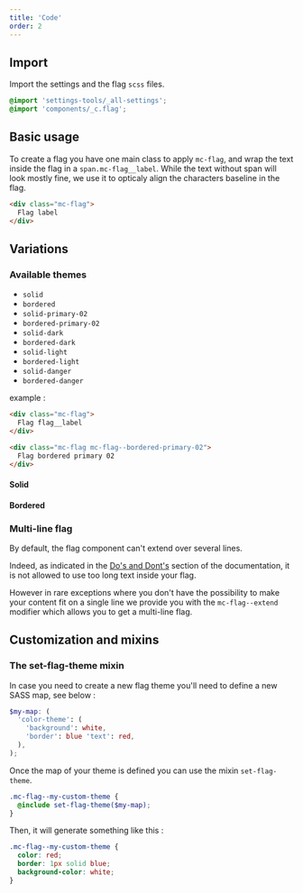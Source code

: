 ```yaml
---
title: 'Code'
order: 2
---
```


## Import

Import the settings and the flag `scss` files.

```scss
@import 'settings-tools/_all-settings';
@import 'components/_c.flag';
```

## Basic usage

To create a flag you have one main class to apply `mc-flag`, and wrap the text inside the flag in a `span.mc-flag__label`. While the text without span will look mostly fine, we use it to opticaly align the characters baseline in the flag.

```html
<div class="mc-flag">
  Flag label
</div>
```

<Preview path="flag-default" />

## Variations

### Available themes

- `solid`
- `bordered`
- `solid-primary-02`
- `bordered-primary-02`
- `solid-dark`
- `bordered-dark`
- `solid-light`
- `bordered-light`
- `solid-danger`
- `bordered-danger`

example :

```html
<div class="mc-flag">
  Flag flag__label
</div>

<div class="mc-flag mc-flag--bordered-primary-02">
  Flag bordered primary 02
</div>
```

#### Solid

<Preview path="flag-solid" />

#### Bordered

<Preview path="flag-bordered" />

### Multi-line flag

<Highlight theme="warning">

By default, the flag component can't extend over several lines.

Indeed, as indicated in the [Do's and Dont's](/Components/Flags/#dos-and-donts) section of the documentation, it is not allowed to use too long text inside your flag.

</Highlight>

However in rare exceptions where you don't have the possibility to make your content fit on a single line we provide you with the `mc-flag--extend` modifier which allows you to get a multi-line flag.

## Customization and mixins

### The set-flag-theme mixin

In case you need to create a new flag theme you'll need to define a new SASS map, see below :

```scss
$my-map: (
  'color-theme': (
    'background': white,
    'border': blue 'text': red,
  ),
);
```

Once the map of your theme is defined you can use the mixin `set-flag-theme`.

```scss
.mc-flag--my-custom-theme {
  @include set-flag-theme($my-map);
}
```

Then, it will generate something like this :

```scss
.mc-flag--my-custom-theme {
  color: red;
  border: 1px solid blue;
  background-color: white;
}
```
